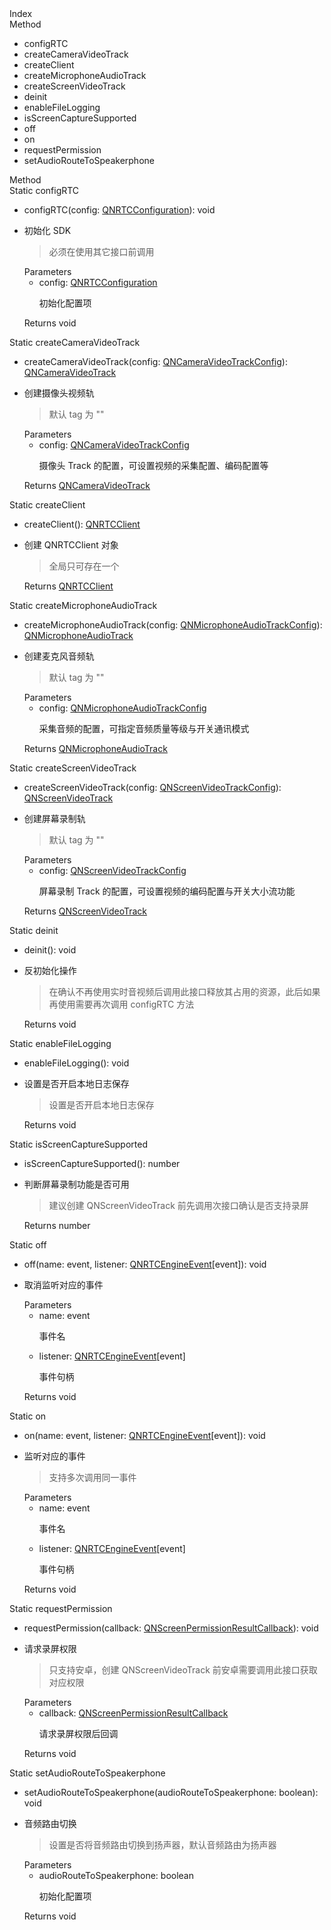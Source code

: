 <div data-v-md-line="1"><link rel="stylesheet" type="text/css" href="https://docs.qnsdk.com/styles/doc-v4-api.css" />
<div class="rtc-doc rtc-doc-page" id="rtc-doc">
            <div class="rtc-doc-page-wrap">Index</div>
<section class="rtc-doc-panel">
        <div class="rtc-doc-page-title">Method</div>
        <ul class="rtc-doc-catalogue">
                <li><a onClick='document.location.replace(`${document.location.protocol}//${document.location.host}${document.location.pathname}${document.location.search}#configRTC`)'>configRTC</a></li>
                <li><a onClick='document.location.replace(`${document.location.protocol}//${document.location.host}${document.location.pathname}${document.location.search}#createCameraVideoTrack`)'>createCameraVideoTrack</a></li>
                <li><a onClick='document.location.replace(`${document.location.protocol}//${document.location.host}${document.location.pathname}${document.location.search}#createClient`)'>createClient</a></li>
                <li><a onClick='document.location.replace(`${document.location.protocol}//${document.location.host}${document.location.pathname}${document.location.search}#createMicrophoneAudioTrack`)'>createMicrophoneAudioTrack</a></li>
                <li><a onClick='document.location.replace(`${document.location.protocol}//${document.location.host}${document.location.pathname}${document.location.search}#createScreenVideoTrack`)'>createScreenVideoTrack</a></li>
                <li><a onClick='document.location.replace(`${document.location.protocol}//${document.location.host}${document.location.pathname}${document.location.search}#deinit`)'>deinit</a></li>
                <li><a onClick='document.location.replace(`${document.location.protocol}//${document.location.host}${document.location.pathname}${document.location.search}#enableFileLogging`)'>enableFileLogging</a></li>
                <li><a onClick='document.location.replace(`${document.location.protocol}//${document.location.host}${document.location.pathname}${document.location.search}#isScreenCaptureSupported`)'>isScreenCaptureSupported</a></li>
                <li><a onClick='document.location.replace(`${document.location.protocol}//${document.location.host}${document.location.pathname}${document.location.search}#off`)'>off</a></li>
                <li><a onClick='document.location.replace(`${document.location.protocol}//${document.location.host}${document.location.pathname}${document.location.search}#on`)'>on</a></li>
                <li><a onClick='document.location.replace(`${document.location.protocol}//${document.location.host}${document.location.pathname}${document.location.search}#requestPermission`)'>requestPermission</a></li>
                <li><a onClick='document.location.replace(`${document.location.protocol}//${document.location.host}${document.location.pathname}${document.location.search}#setAudioRouteToSpeakerphone`)'>setAudioRouteToSpeakerphone</a></li>
        </ul>
</section>
<div class="rtc-doc-page-wrap">Method</div>
<section class="rtc-doc-panel">
<div class="rtc-doc-page-title rtc-doc-antor" id="configRTC">
<span class="rtc-static">Static</span>
configRTC</div>
<ul class="rtc-doc-page-container">
        <li class="rtc-doc-sign-signature">configRTC(config: <a href='11385/UniappQNRTCConfiguration'>QNRTCConfiguration</a>): void</li>
    </li>
<li class="rtc-doc-page-description">
    <div class="rtc-doc-desc-wrap">
        <p>初始化 SDK</p>
    </div>
    <section class="rtc-doc-panel rtc-doc-describe-note">
        <blockquote>
        <p>必须在使用其它接口前调用</p>
        </blockquote>
    </section>
<div class="rtc-doc-parameters-title">Parameters</div>
<ul class="rtc-doc-parameters">
    <li>
        <div>
            config: <a href='11385/UniappQNRTCConfiguration'>QNRTCConfiguration</a>
        </div>
                <p>初始化配置项
</p>
    </li>
</ul>
    <div class="rtc-doc-returns-title">Returns <span>void</span></div>
</li>
</ul>
</section>
<section class="rtc-doc-panel">
<div class="rtc-doc-page-title rtc-doc-antor" id="createCameraVideoTrack">
<span class="rtc-static">Static</span>
createCameraVideoTrack</div>
<ul class="rtc-doc-page-container">
        <li class="rtc-doc-sign-signature">createCameraVideoTrack(config: <a href='11394/UniappQNCameraVideoTrackConfig'>QNCameraVideoTrackConfig</a>): <a href='11433/UniappQNCameraVideoTrack'>QNCameraVideoTrack</a></li>
    </li>
<li class="rtc-doc-page-description">
    <div class="rtc-doc-desc-wrap">
        <p>创建摄像头视频轨</p>
    </div>
    <section class="rtc-doc-panel rtc-doc-describe-note">
        <blockquote>
        <p>默认 tag 为 ""</p>
        </blockquote>
    </section>
<div class="rtc-doc-parameters-title">Parameters</div>
<ul class="rtc-doc-parameters">
    <li>
        <div>
            config: <a href='11394/UniappQNCameraVideoTrackConfig'>QNCameraVideoTrackConfig</a>
        </div>
                <p>摄像头 Track 的配置，可设置视频的采集配置、编码配置等</p>
    </li>
</ul>
    <div class="rtc-doc-returns-title">Returns <span><a href='11433/UniappQNCameraVideoTrack'>QNCameraVideoTrack</a></span></div>
</li>
</ul>
</section>
<section class="rtc-doc-panel">
<div class="rtc-doc-page-title rtc-doc-antor" id="createClient">
<span class="rtc-static">Static</span>
createClient</div>
<ul class="rtc-doc-page-container">
        <li class="rtc-doc-sign-signature">createClient(): <a href='11402/UniappQNRTCClient'>QNRTCClient</a></li>
    </li>
<li class="rtc-doc-page-description">
    <div class="rtc-doc-desc-wrap">
        <p>创建 QNRTCClient 对象</p>
    </div>
    <section class="rtc-doc-panel rtc-doc-describe-note">
        <blockquote>
        <p>全局只可存在一个</p>
        </blockquote>
    </section>
    <div class="rtc-doc-returns-title">Returns <span><a href='11402/UniappQNRTCClient'>QNRTCClient</a></span></div>
</li>
</ul>
</section>
<section class="rtc-doc-panel">
<div class="rtc-doc-page-title rtc-doc-antor" id="createMicrophoneAudioTrack">
<span class="rtc-static">Static</span>
createMicrophoneAudioTrack</div>
<ul class="rtc-doc-page-container">
        <li class="rtc-doc-sign-signature">createMicrophoneAudioTrack(config: <a href='11431/UniappQNMicrophoneAudioTrackConfig'>QNMicrophoneAudioTrackConfig</a>): <a href='11388/UniappQNMicrophoneAudioTrack'>QNMicrophoneAudioTrack</a></li>
    </li>
<li class="rtc-doc-page-description">
    <div class="rtc-doc-desc-wrap">
        <p>创建麦克风音频轨</p>
    </div>
    <section class="rtc-doc-panel rtc-doc-describe-note">
        <blockquote>
        <p>默认 tag 为 ""</p>
        </blockquote>
    </section>
<div class="rtc-doc-parameters-title">Parameters</div>
<ul class="rtc-doc-parameters">
    <li>
        <div>
            config: <a href='11431/UniappQNMicrophoneAudioTrackConfig'>QNMicrophoneAudioTrackConfig</a>
        </div>
                <p>采集音频的配置，可指定音频质量等级与开关通讯模式</p>
    </li>
</ul>
    <div class="rtc-doc-returns-title">Returns <span><a href='11388/UniappQNMicrophoneAudioTrack'>QNMicrophoneAudioTrack</a></span></div>
</li>
</ul>
</section>
<section class="rtc-doc-panel">
<div class="rtc-doc-page-title rtc-doc-antor" id="createScreenVideoTrack">
<span class="rtc-static">Static</span>
createScreenVideoTrack</div>
<ul class="rtc-doc-page-container">
        <li class="rtc-doc-sign-signature">createScreenVideoTrack(config: <a href='11434/UniappQNScreenVideoTrackConfig'>QNScreenVideoTrackConfig</a>): <a href='11421/UniappQNScreenVideoTrack'>QNScreenVideoTrack</a></li>
    </li>
<li class="rtc-doc-page-description">
    <div class="rtc-doc-desc-wrap">
        <p>创建屏幕录制轨</p>
    </div>
    <section class="rtc-doc-panel rtc-doc-describe-note">
        <blockquote>
        <p>默认 tag 为 ""</p>
        </blockquote>
    </section>
<div class="rtc-doc-parameters-title">Parameters</div>
<ul class="rtc-doc-parameters">
    <li>
        <div>
            config: <a href='11434/UniappQNScreenVideoTrackConfig'>QNScreenVideoTrackConfig</a>
        </div>
                <p>屏幕录制 Track 的配置，可设置视频的编码配置与开关大小流功能</p>
    </li>
</ul>
    <div class="rtc-doc-returns-title">Returns <span><a href='11421/UniappQNScreenVideoTrack'>QNScreenVideoTrack</a></span></div>
</li>
</ul>
</section>
<section class="rtc-doc-panel">
<div class="rtc-doc-page-title rtc-doc-antor" id="deinit">
<span class="rtc-static">Static</span>
deinit</div>
<ul class="rtc-doc-page-container">
        <li class="rtc-doc-sign-signature">deinit(): void</li>
    </li>
<li class="rtc-doc-page-description">
    <div class="rtc-doc-desc-wrap">
        <p>反初始化操作</p>
    </div>
    <section class="rtc-doc-panel rtc-doc-describe-note">
        <blockquote>
        <p>在确认不再使用实时音视频后调用此接口释放其占用的资源，此后如果再使用需要再次调用 configRTC 方法
</p>
        </blockquote>
    </section>
    <div class="rtc-doc-returns-title">Returns <span>void</span></div>
</li>
</ul>
</section>
<section class="rtc-doc-panel">
<div class="rtc-doc-page-title rtc-doc-antor" id="enableFileLogging">
<span class="rtc-static">Static</span>
enableFileLogging</div>
<ul class="rtc-doc-page-container">
        <li class="rtc-doc-sign-signature">enableFileLogging(): void</li>
    </li>
<li class="rtc-doc-page-description">
    <div class="rtc-doc-desc-wrap">
        <p>设置是否开启本地日志保存</p>
    </div>
    <section class="rtc-doc-panel rtc-doc-describe-note">
        <blockquote>
        <p>设置是否开启本地日志保存
</p>
        </blockquote>
    </section>
    <div class="rtc-doc-returns-title">Returns <span>void</span></div>
</li>
</ul>
</section>
<section class="rtc-doc-panel">
<div class="rtc-doc-page-title rtc-doc-antor" id="isScreenCaptureSupported">
<span class="rtc-static">Static</span>
isScreenCaptureSupported</div>
<ul class="rtc-doc-page-container">
        <li class="rtc-doc-sign-signature">isScreenCaptureSupported(): number</li>
    </li>
<li class="rtc-doc-page-description">
    <div class="rtc-doc-desc-wrap">
        <p>判断屏幕录制功能是否可用</p>
    </div>
    <section class="rtc-doc-panel rtc-doc-describe-note">
        <blockquote>
        <p>建议创建 QNScreenVideoTrack 前先调用次接口确认是否支持录屏</p>
        </blockquote>
    </section>
    <div class="rtc-doc-returns-title">Returns <span>number</span></div>
</li>
</ul>
</section>
<section class="rtc-doc-panel">
<div class="rtc-doc-page-title rtc-doc-antor" id="off">
<span class="rtc-static">Static</span>
off</div>
<ul class="rtc-doc-page-container">
        <li class="rtc-doc-sign-signature">off(name: event, listener: <a href='11413/UniappQNRTCEngineEvent'>QNRTCEngineEvent</a>[event]): void</li>
    </li>
<li class="rtc-doc-page-description">
    <div class="rtc-doc-desc-wrap">
        <p>取消监听对应的事件</p>
    </div>
<div class="rtc-doc-parameters-title">Parameters</div>
<ul class="rtc-doc-parameters">
    <li>
        <div>
            name: event
        </div>
                <p>事件名</p>
    </li>
    <li>
        <div>
            listener: <a href='11413/UniappQNRTCEngineEvent'>QNRTCEngineEvent</a>[event]
        </div>
                <p>事件句柄
</p>
    </li>
</ul>
    <div class="rtc-doc-returns-title">Returns <span>void</span></div>
</li>
</ul>
</section>
<section class="rtc-doc-panel">
<div class="rtc-doc-page-title rtc-doc-antor" id="on">
<span class="rtc-static">Static</span>
on</div>
<ul class="rtc-doc-page-container">
        <li class="rtc-doc-sign-signature">on(name: event, listener: <a href='11413/UniappQNRTCEngineEvent'>QNRTCEngineEvent</a>[event]): void</li>
    </li>
<li class="rtc-doc-page-description">
    <div class="rtc-doc-desc-wrap">
        <p>监听对应的事件</p>
    </div>
    <section class="rtc-doc-panel rtc-doc-describe-note">
        <blockquote>
        <p>支持多次调用同一事件</p>
        </blockquote>
    </section>
<div class="rtc-doc-parameters-title">Parameters</div>
<ul class="rtc-doc-parameters">
    <li>
        <div>
            name: event
        </div>
                <p>事件名</p>
    </li>
    <li>
        <div>
            listener: <a href='11413/UniappQNRTCEngineEvent'>QNRTCEngineEvent</a>[event]
        </div>
                <p>事件句柄
</p>
    </li>
</ul>
    <div class="rtc-doc-returns-title">Returns <span>void</span></div>
</li>
</ul>
</section>
<section class="rtc-doc-panel">
<div class="rtc-doc-page-title rtc-doc-antor" id="requestPermission">
<span class="rtc-static">Static</span>
requestPermission</div>
<ul class="rtc-doc-page-container">
        <li class="rtc-doc-sign-signature">requestPermission(callback: <a href='11575/UniappQNScreenPermissionResultCallback'>QNScreenPermissionResultCallback</a>): void</li>
    </li>
<li class="rtc-doc-page-description">
    <div class="rtc-doc-desc-wrap">
        <p>请求录屏权限</p>
    </div>
    <section class="rtc-doc-panel rtc-doc-describe-note">
        <blockquote>
        <p>只支持安卓，创建 QNScreenVideoTrack 前安卓需要调用此接口获取对应权限</p>
        </blockquote>
    </section>
<div class="rtc-doc-parameters-title">Parameters</div>
<ul class="rtc-doc-parameters">
    <li>
        <div>
            callback: <a href='11575/UniappQNScreenPermissionResultCallback'>QNScreenPermissionResultCallback</a>
        </div>
                <p>请求录屏权限后回调
</p>
    </li>
</ul>
    <div class="rtc-doc-returns-title">Returns <span>void</span></div>
</li>
</ul>
</section>
<section class="rtc-doc-panel">
<div class="rtc-doc-page-title rtc-doc-antor" id="setAudioRouteToSpeakerphone">
<span class="rtc-static">Static</span>
setAudioRouteToSpeakerphone</div>
<ul class="rtc-doc-page-container">
        <li class="rtc-doc-sign-signature">setAudioRouteToSpeakerphone(audioRouteToSpeakerphone: boolean): void</li>
    </li>
<li class="rtc-doc-page-description">
    <div class="rtc-doc-desc-wrap">
        <p>音频路由切换</p>
    </div>
    <section class="rtc-doc-panel rtc-doc-describe-note">
        <blockquote>
        <p>设置是否将音频路由切换到扬声器，默认音频路由为扬声器</p>
        </blockquote>
    </section>
<div class="rtc-doc-parameters-title">Parameters</div>
<ul class="rtc-doc-parameters">
    <li>
        <div>
            audioRouteToSpeakerphone: boolean
        </div>
                <p>初始化配置项
</p>
    </li>
</ul>
    <div class="rtc-doc-returns-title">Returns <span>void</span></div>
</li>
</ul>
</section>
</div>


</div>